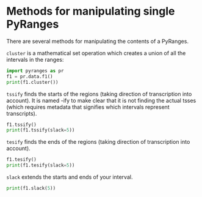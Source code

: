 # Methods for manipulating single PyRanges

There are several methods for manipulating the contents of a PyRanges.

`cluster` is a mathematical set operation which creates a union of all the intervals in the ranges:

```python
import pyranges as pr
f1 = pr.data.f1()
print(f1.cluster())
```

`tssify` finds the starts of the regions (taking direction of transcription into
account). It is named -ify to make clear that it is not finding the actual tsses
(which requires metadata that signifies which intervals represent transcripts).

```python
f1.tssify()
print(f1.tssify(slack=5))
```

`tesify` finds the ends of the regions (taking direction of transcription into account).

```python
f1.tesify()
print(f1.tesify(slack=5))
```

`slack` extends the starts and ends of your interval.


```python
print(f1.slack(5))
```
